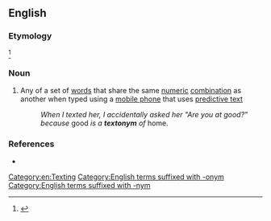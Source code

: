 ==English==
{{wikipedia}}

===Etymology===
{{blend|en|text|synonym}}<ref name="BackgroundOfBlending">{{cite book|title=Globalistics and Globalization Studies: Global Transformations and Global Future|author=Olga Kornienko, Grinin L, Ilyin I, Herrmann P, Korotayev A|pages=220–225|url=https://hal-hprints.archives-ouvertes.fr/hprints-01794187/document|ISBN=978-5-7057-5026-9|year=2016|place=Volgograd|publisher=Uchitel Publishing House|chapter=Social and Economic Background of Blending|chapterurl=https://www.socionauki.ru/upload/socionauki.ru/book/files/globalistics_and_globalization_studies_5_en/220-225.pdf}}</ref>

===Noun===
{{en-noun}}

# Any of a set of [[word]]s that share the same [[numeric]] [[combination]] as another when typed using a [[mobile phone]] that uses [[predictive text]]
#: ''When I texted her, I accidentally asked her "Are you at good?" because'' good ''is a '''textonym''' of'' home.

===References===
* {{R:OneLook}}
<references/>

[[Category:en:Texting]]

[[Category:English terms suffixed with -onym]] [[Category:English terms suffixed with -nym]]